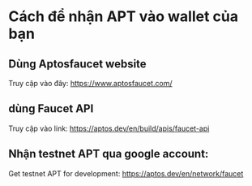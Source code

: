 # Cách để nhận APT vào wallet của bạn 

## Dùng Aptosfaucet website 

Truy cập vào đây: https://www.aptosfaucet.com/ 


## dùng Faucet API
Truy cập vào link: https://aptos.dev/en/build/apis/faucet-api


## Nhận testnet APT qua google account: 
Get testnet APT for development: https://aptos.dev/en/network/faucet